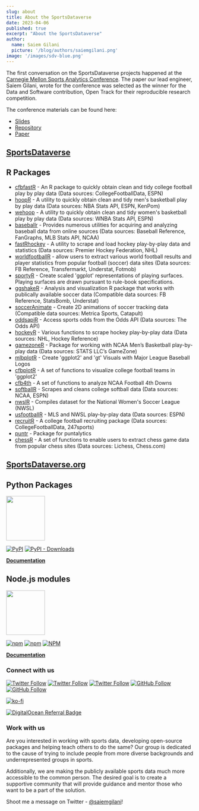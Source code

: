 ---
slug: about
title: About the SportsDataverse
date: 2023-04-06
published: true
excerpt: "About the SportsDataverse"
author:
  name: Saiem Gilani
  picture: '/blog/authors/saiemgilani.png'
image: '/images/sdv-blue.png'
---

The first conversation on the SportsDataverse projects happened at the [Carnegie Mellon Sports Analytics Conference](https://www.stat.cmu.edu/cmsac/conference/2021/). The paper our lead engineer, Saiem Gilani, wrote for the conference was selected as the winner for the Data and Software contribution, Open Track for their reproducible research competition.

The conference materials can be found here:

- [Slides](https://saiemgilani.github.io/The_SportsDataverse_Initiative/)
- [Repository](https://github.com/saiemgilani/The_SportsDataverse_Initiative)
- [Paper](https://www.stat.cmu.edu/cmsac/conference/2021/assets/pdf/SaiemGilani.pdf)

## [SportsDataverse](https://sportsdataverse.org/ "The home page of the SportsDataverse Organization")

## R Packages

- [cfbfastR](https://cfbfastR.sportsdataverse.org/) - An R package to quickly obtain clean and tidy college football play by play data (Data sources: CollegeFootballData, ESPN)
- [hoopR](https://hoopR.sportsdataverse.org/) - A utility to quickly obtain clean and tidy men's
    basketball play by play data (Data sources: NBA Stats API, ESPN, KenPom)
- [wehoop](https://wehoop.sportsdataverse.org/) - A utility to quickly obtain clean and tidy women's
    basketball play by play data (Data sources: WNBA Stats API, ESPN)
- [baseballr](https://BillPetti.github.io/baseballr/) - Provides numerous utilities for acquiring and analyzing
    baseball data from online sources (Data sources: Baseball Reference, FanGraphs, MLB Stats API, NCAA)
- [fastRhockey](https://fastrhockey.sportsdataverse.org/) - A utility to scrape and load hockey play-by-play data and statistics (Data sources: Premier Hockey Federation, NHL)
- [worldfootballR](https://jaseziv.github.io/worldfootballR/) - allow users to extract various world football results and player statistics from popular football (soccer) data sites (Data sources: FB Reference, Transfermarkt, Understat, Fotmob)
- [sportyR](https://sportyr.sportsdataverse.org/) - Create scaled 'ggplot' representations of playing surfaces. Playing surfaces are drawn pursuant to rule-book specifications.
- [ggshakeR](https://abhiamishra.github.io/ggshakeR/) - Analysis and visualization R package that works with publically available soccer data (Compatible data sources: FB Reference, StatsBomb, Understat)
- [soccerAnimate](https://github.com/Dato-Futbol/soccerAnimate) - Create 2D animations of soccer tracking data (Compatible data sources: Metrica Sports, Catapult)
- [oddsapiR](https://oddsapir.sportsdataverse.org/) - Access sports odds from the Odds API (Data sources: The Odds API)
- [hockeyR](https://hockeyr.netlify.app/) - Various functions to scrape hockey play-by-play data (Data sources: NHL, Hockey Reference)
- [gamezoneR](https://jacklich10.github.io/gamezoneR/) - Package for working with NCAA Men’s Basketball play-by-play data (Data sources: STATS LLC’s GameZone)
- [mlbplotR](https://camdenk.github.io/mlbplotR/) - Create 'ggplot2' and 'gt' Visuals with Major League Baseball Logos
- [cfbplotR](https://cfbplotr.sportsdataverse.org/) - A set of functions to visualize college football teams in 'ggplot2'
- [cfb4th](http://cfb4th.sportsdataverse.org/) - A set of functions to analyze NCAA Football 4th Downs
- [softballR](https://github.com/sportsdataverse/softballR) - Scrapes and cleans college softball data (Data sources: NCAA, ESPN)
- [nwslR](https://github.com/nwslR/nwslR) - Compiles dataset for the National Women's Soccer League (NWSL)
- [usfootballR](https://usfootballr.sportsdataverse.org/) - MLS and NWSL play-by-play data (Data sources: ESPN)
- [recruitR](https://recruitr.sportsdataverse.org/) - A college football recruiting package (Data sources: CollegeFootballData, 247sports)
- [puntr](https://puntalytics.github.io/puntr) - Package for puntalytics
- [chessR](https://jaseziv.github.io/chessR/) - A set of functions to enable users to extract chess game data from popular chess sites (Data sources: Lichess, Chess.com)

##  [SportsDataverse.org](https://sportsdataverse.org/ "The home page of the SportsDataverse Organization")

## Python Packages

<a href='https://pypi.org/project/sportsdataverse/'><img src='https://raw.githubusercontent.com/saiemgilani/saiemgilani/main/sdv-py-logo.png' width="103.6" height="120" /></a>

[![PyPI](https://img.shields.io/pypi/v/sportsdataverse?label=sportsdataverse&logo=python&style=for-the-badge)](https://pypi.org/project/sportsdataverse/) <a href='https://pypi.org/project/sportsdataverse/'><img alt="PyPI - Downloads" src="https://img.shields.io/pypi/dm/sportsdataverse?style=for-the-badge" /></a>

[**Documentation**](https://py.sportsdataverse.org/)

## Node.js modules

<a href='https://www.npmjs.com/package/sportsdataverse'><img src='https://raw.githubusercontent.com/saiemgilani/saiemgilani/main/sdv-js.png'  width="103.6" height="120" /></a>

[![npm](https://img.shields.io/npm/v/sportsdataverse?style=for-the-badge)](https://js.sportsdataverse.org/)  [![npm](https://img.shields.io/npm/dm/sportsdataverse?style=for-the-badge)](https://www.npmjs.com/package/sportsdataverse)
<a href='https://www.npmjs.com/package/sportsdataverse'>[![NPM](https://nodei.co/npm/sportsdataverse.png)](https://npmjs.org/package/sportsdataverse) </a>

[**Documentation**](https://js.sportsdataverse.org/)




### Connect with us

[![Twitter Follow](https://img.shields.io/twitter/follow/sportsdataverse?color=blue&label=%40sportsdataverse&logo=twitter&style=for-the-badge)](https://twitter.com/sportsdataverse)
[![Twitter Follow](https://img.shields.io/twitter/follow/cfbfastR?color=blue&label=%40cfbfastR&logo=twitter&style=for-the-badge)](https://twitter.com/cfbfastR)
[![Twitter Follow](https://img.shields.io/twitter/follow/saiemgilani?color=blue&label=%40saiemgilani&logo=twitter&style=for-the-badge)](https://twitter.com/saiemgilani)
[![GitHub Follow](https://img.shields.io/github/followers/sportsdataverse?label=SportsDataverse&color=eee&logo=Github&style=for-the-badge)](https://github.com/sportsdataverse)
[![GitHub Follow](https://img.shields.io/github/followers/saiemgilani?label=SaiemGilani&color=eee&logo=Github&style=for-the-badge)](https://github.com/saiemgilani)

[![ko-fi](https://ko-fi.com/img/githubbutton_sm.svg)](https://ko-fi.com/G2G0KJ588)

[![DigitalOcean Referral Badge](https://web-platforms.sfo2.cdn.digitaloceanspaces.com/WWW/Badge%201.svg)](https://www.digitalocean.com/?refcode=38816e14651f&utm_campaign=Referral_Invite&utm_medium=Referral_Program&utm_source=badge)

### Work with us

Are you interested in working with sports data, developing open-source packages
and helping teach others to do the same? Our group is dedicated to the cause of
trying to include people from more diverse backgrounds and underrepresented
groups in sports.

Additionally, we are making the publicly available sports
data much more accessible to the common person. The desired goal is to create
a supportive community that will provide guidance and mentor those who want to
be a part of the solution.

Shoot me a message on Twitter - [\@saiemgilani](https://twitter.com/SaiemGilani)!
